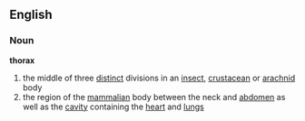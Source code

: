 == English ==
=== Noun ===
'''thorax'''
# the middle of three [[distinct]] divisions in an [[insect]], [[crustacean]] or [[arachnid]] body
# the region of the [[mammalian]] body between the neck and [[abdomen]] as well as the [[cavity]] containing the [[heart]] and [[lungs]]